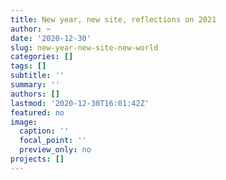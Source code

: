 ```yaml
---
title: New year, new site, reflections on 2021
author: ~
date: '2020-12-30'
slug: new-year-new-site-new-world
categories: []
tags: []
subtitle: ''
summary: ''
authors: []
lastmod: '2020-12-30T16:01:42Z'
featured: no
image:
  caption: ''
  focal_point: ''
  preview_only: no
projects: []
---
```

